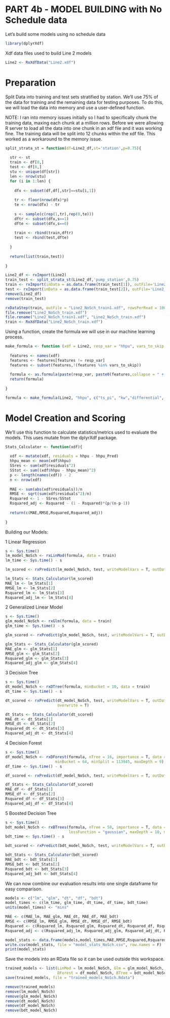 # PART 4b - MODEL BUILDING with No Schedule data

Let's build some models using no schedule data

```r

library(dplyrXdf)

```

Xdf data files used to build Line 2 models

```r

Line2 <- RxXdfData("Line2.xdf")

```

# Preparation

Split Data into training and test sets stratified by station. We'll use 75% of the data for training and the remaining data for testing purposes. To do this, we will load the data into memory and use a user-defined function.

NOTE: I ran into memory issues initially so I had to specifically chunk the training data, maxing each chunk at a million rows. Before we were allowing R server to load all the data into one chunk in an xdf file and it was working fine. The training data will be split into 12 chunks within the xdf file. This worked as a workaround to the memory issue.

```r

split_strata_st = function(df=Line2_df,st='station',p=0.75){
  
  str <- st
  train <- df[0,]
  test <- df[0,]
  stu <- unique(df[str])
  len <- nrow(stu)
  for (i in 1:len) {
    
    dfx <- subset(df,df[,str]==stu[i,1])
    
    tr <- floor(nrow(dfx)*p)
    te <- nrow(dfx) - tr
    
    s <- sample(c(rep(1,tr),rep(0,te)))
    dftr <- subset(dfx,s==1)
    dfte <- subset(dfx,s==0)
    
    train <- rbind(train,dftr)
    test <- rbind(test,dfte)
    
  }
  
  return(list(train,test))
  
}

Line2_df <- rxImport(Line2)
train_test <- split_strata_st(Line2_df,'pump_station',0.75)
train <- rxImport(inData = as.data.frame(train_test[1]), outFile='Line2_NoSch_train.xdf', stringsAsFactors = T, overwrite=T)
test <- rxImport(inData = as.data.frame(train_test[2]), outFile='Line2_NoSch_test.xdf', stringsAsFactors = T, overwrite=T)
remove(Line2_df)
remove(train_test)

rxDataStep(train, outFile = "Line2_NoSch_train1.xdf", rowsPerRead = 1000000)
file.remove("Line2_NoSch_train.xdf")
file.rename("Line2_NoSch_train1.xdf", "Line2_NoSch_train.xdf")
train <- RxXdfData("Line2_NoSch_train.xdf")

```

Using a function, create the formula we will use in our machine learning process.

```r

make_formula <- function (xdf = Line2, resp_var = "hhpu", vars_to_skip = c()) {
  
  features <- names(xdf)
  features <- features[features != resp_var]
  features <- subset(features,!(features %in% vars_to_skip))
  
  formula <- as.formula(paste(resp_var, paste0(features,collapse = " + "), sep = " ~ "))
  return(formula)
  
}

formula <- make_formula(Line2, "hhpu", c("ts_pi", "kw","differential", "observed_vol", "observed_ind", "pump_total"))

```

# Model Creation and Scoring

We'll use this function to calculate statistics/metrics used to evaluate the models. This uses mutate from the dplyrXdf package.

```r

Stats_Calculator <- function(xdf){
  
  xdf <- mutate(xdf, residuals = hhpu - hhpu_Pred)
  hhpu_mean <- mean(xdf$hhpu)
  SSres <- sum(xdf$residuals^2)
  SStot <- sum((xdf$hhpu - hhpu_mean)^2)
  p <- length(names(xdf)) - 2
  n <- nrow(xdf)
  
  MAE <- sum(abs(xdf$residuals))/n
  RMSE <- sqrt(sum(xdf$residuals^2)/n)
  Rsquared <- 1 - SSres/SStot
  Rsquared_adj <- Rsquared - (1 - Rsquared)*(p/(n-p-1))
  
  return(c(MAE,RMSE,Rsquared,Rsquared_adj))
  
}

```

Building our Models:

1 Linear Regression

```r

s <- Sys.time()
lm_model_NoSch <- rxLinMod(formula, data = train)
lm_time <- Sys.time() - s

lm_scored <- rxPredict(lm_model_NoSch, test, writeModelVars = T, outData = "Line2_NoSch_lm_scored.xdf", overwrite = T)

lm_Stats <- Stats_Calculator(lm_scored)
MAE_lm <- lm_Stats[1]
RMSE_lm <- lm_Stats[2]
Rsquared_lm <- lm_Stats[3]
Rsquared_adj_lm <- lm_Stats[4]

```

2 Generalized Linear Model


```r

s <- Sys.time()
glm_model_NoSch <- rxGlm(formula, data = train)
glm_time <- Sys.time() - s

glm_scored <- rxPredict(glm_model_NoSch, test, writeModelVars = T, outData = "Line2_NoSch_glm_scored.xdf", overwrite = T)

glm_Stats <- Stats_Calculator(glm_scored)
MAE_glm <- glm_Stats[1]
RMSE_glm <- glm_Stats[2]
Rsquared_glm <- glm_Stats[3]
Rsquared_adj_glm <- glm_Stats[4]

```

3 Decision Tree

```r

s <- Sys.time()
dt_model_NoSch <- rxDTree(formula, minBucket = 10, data = train)
dt_time <- Sys.time() - s

dt_scored <- rxPredict(dt_model_NoSch, test, writeModelVars = T, outData = "Line2_NoSch_dt_scored.xdf",
                       overwrite = T)

dt_Stats <- Stats_Calculator(dt_scored)
MAE_dt <- dt_Stats[1]
RMSE_dt <- dt_Stats[2]
Rsquared_dt <- dt_Stats[3]
Rsquared_adj_dt <- dt_Stats[4]

```

4 Decision Forest

```r

s <- Sys.time()
df_model_NoSch <- rxDForest(formula, nTree = 16, importance = T, data = train, reportProgress = 0,
                      minBucket = 64, minSplit = 113945, maxDepth = 9)
df_time <- Sys.time() - s

df_scored <- rxPredict(df_model_NoSch, test, writeModelVars = T, outData = "Line2_NoSch_df_scored.xdf", overwrite = T)

df_Stats <- Stats_Calculator(df_scored)
MAE_df <- df_Stats[1]
RMSE_df <- df_Stats[2]
Rsquared_df <- df_Stats[3]
Rsquared_adj_df <- df_Stats[4]

```

5 Boosted Decision Tree

```r

s <- Sys.time()
bdt_model_NoSch <- rxBTrees(formula, nTree = 50, importance = T, data = train, reportProgress = 0,
                            lossFunction = "gaussian", maxDepth = 10, minSplit = 113945)
bdt_time <- Sys.time() - s

bdt_scored <- rxPredict(bdt_model_NoSch, test, writeModelVars = T, outData = "Line2_NoSch_bdt_scored.xdf", overwrite = T)

bdt_Stats <- Stats_Calculator(bdt_scored)
MAE_bdt <- bdt_Stats[1]
RMSE_bdt <- bdt_Stats[2]
Rsquared_bdt <- bdt_Stats[3]
Rsquared_adj_bdt <- bdt_Stats[4]

```

We can now combine our evaluation results into one single dataframe for easy comparison.

```r

models <- c("lm", "glm", "dt", "df", "bdt")
model_times <- c(lm_time, glm_time, dt_time, df_time, bdt_time)
units(model_times) <- "mins"

MAE <- c(MAE_lm, MAE_glm, MAE_dt, MAE_df, MAE_bdt)
RMSE <- c(RMSE_lm, RMSE_glm, RMSE_dt, RMSE_df, RMSE_bdt)
Rsquared <- c(Rsquared_lm, Rsquared_glm, Rsquared_dt, Rsquared_df, Rsquared_bdt)
Rsquared_adj <- c(Rsquared_adj_lm, Rsquared_adj_glm, Rsquared_adj_dt, Rsquared_adj_df, Rsquared_adj_bdt)

model_stats <- data.frame(models,model_times,MAE,RMSE,Rsquared,Rsquared_adj)
write.csv(model_stats, file = "model_stats_NoSch.csv", row.names = F)
print(model_stats)

```

Save the models into an RData file so it can be used outside this workspace.

```r

trained_models <- list(LinMod = lm_model_NoSch, Glm = glm_model_NoSch, DTree = dt_model_NoSch,
                       DForest = df_model_NoSch, BTree = bdt_model_NoSch)
save(trained_models, file = "trained_models_NoSch.Rdata")

remove(trained_models)
remove(lm_model_NoSch)
remove(glm_model_NoSch)
remove(dt_model_NoSch)
remove(df_model_NoSch)
remove(bdt_model_NoSch)

```